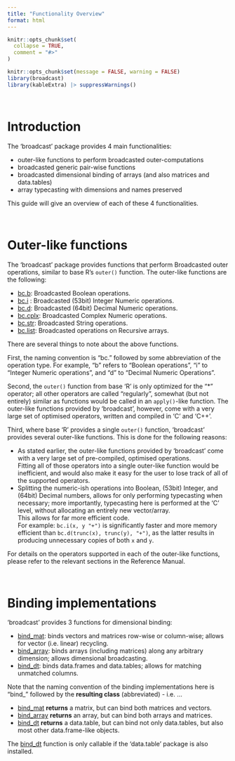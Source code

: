 ```yaml
---
title: "Functionality Overview"
format: html
---
```


```r
knitr::opts_chunk$set(
  collapse = TRUE,
  comment = "#>"
)
```

```r
knitr::opts_chunk$set(message = FALSE, warning = FALSE)
library(broadcast)
library(kableExtra) |> suppressWarnings()
```


&nbsp;

# Introduction

The 'broadcast' package provides 4 main functionalities:

 - outer-like functions to perform broadcasted outer-computations
 - broadcasted generic pair-wise functions
 - broadcasted dimensional binding of arrays (and also matrices and data.tables)
 - array typecasting with dimensions and names preserved
 
This guide will give an overview of each of these 4 functionalities.


&nbsp;

# Outer-like functions


The 'broadcast' package provides functions that perform Broadcasted outer operations,
similar to base R's `outer()` function.
The outer-like functions are the following:

 - [bc.b](/man/bc.b.qmd): Broadcasted Boolean operations.
 - [bc.i](/man/bc.i.qmd) : Broadcasted (53bit) Integer Numeric operations.
 - [bc.d](/man/bc.d.qmd): Broadcasted (64bit) Decimal Numeric operations.
 - [bc.cplx](/man/bc.cplx.qmd): Broadcasted Complex Numeric operations.
 - [bc.str](/man/bc.str.qmd): Broadcasted String operations.
 - [bc.list](/man/bc.list.qmd): Broadcasted operations on Recursive arrays.
 
 
There are several things to note about the above functions.

First, the naming convention is "bc." followed by some abbreviation of the operation type. For example, "b" refers to "Boolean operations", "i" to "Integer Numeric operations", and "d" to "Decimal Numeric Operations".

Second, the `outer()` function from base 'R' is only optimized for the "*" operator; all other operators are called "regularly", somewhat (but not entirely) similar as functions would be called in an `apply()`-like function. The outer-like functions provided by 'broadcast', however, come with a very large set of optimised operators, written and compiled in 'C' and 'C++'.

Third, where base 'R' provides a single `outer()` function, 'broadcast' provides several outer-like functions.
This is done for the following reasons:

 - As stated earlier, the outer-like functions provided by 'broadcast' come with a very large set of pre-compiled, optimised operations.  
 Fitting all of those operators into a single outer-like function would be inefficient, and would also make it easy for the user to lose track of all of the supported operators.
 - Splitting the numeric-ish operations into Boolean, (53bit) Integer, and (64bit) Decimal numbers, allows for only performing typecasting when necessary; more importantly, typecasting here is performed at the 'C' level, without allocating an entirely new vector/array.  
 This allows for far more efficient code.  
 For example: `bc.i(x, y "+")` is significantly faster and more memory efficient than `bc.d(trunc(x), trunc(y), "+")`, as the latter results in producing unnecessary copies of both `x` and `y`.
 

For details on the operators supported in each of the outer-like functions, please refer to the relevant sections in the Reference Manual.

  
 
&nbsp;

# Binding implementations

'broadcast' provides 3 functions for dimensional binding:

 - [bind_mat](/man/bind.qmd): binds vectors and matrices row-wise or column-wise; allows for vector (i.e. linear) recycling.
 - [bind_array](/man/bind.qmd): binds arrays (including matrices) along any arbitrary dimension; allows dimensional broadcasting.
 - [bind_dt](/man/bind.qmd): binds data.frames and data.tables; allows for matching unmatched columns.
 
Note that the naming convention of the binding implementations here is
"bind_" followed by the **resulting class** (abbreviated) - i.e. ...

 - [bind_mat](/man/bind.qmd) **returns** a matrix, but can bind both matrices and vectors.
 - [bind_array](/man/bind.qmd) **returns** an array, but can bind both arrays and matrices.
 - [bind_dt](/man/bind.qmd) **returns** a data.table, but can bind not only data.tables, but also most other data.frame-like objects.
 
The [bind_dt](/man/bind.qmd) function is only callable if the 'data.table' package is also installed.


&nbsp;



&nbsp;
&nbsp;
